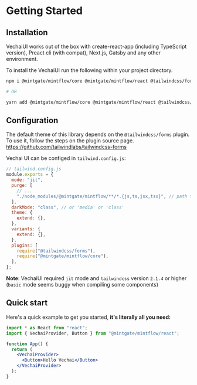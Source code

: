 # Getting Started

## Installation

VechaiUI works out of the box with create-react-app (including TypeScript version), Preact cli (with compat), Next.js, Gatsby and any other environment.

To install the VechaiUI run the following within your project directory.

```bash
npm i @mintgate/mintflow/core @mintgate/mintflow/react @tailwindcss/forms

# OR

yarn add @mintgate/mintflow/core @mintgate/mintflow/react @tailwindcss/forms
```

## Configuration

The default theme of this library depends on the `@tailwindcss/forms` plugin. To use it, follow the steps on the plugin source page. https://github.com/tailwindlabs/tailwindcss-forms

Vechai UI can be configed in `tailwind.config.js`:

```js
// tailwind.config.js
module.exports = {
  mode: "jit",
  purge: [
    // ...
    "./node_modules/@mintgate/mintflow/**/*.{js,ts,jsx,tsx}", // path to vechaiui
  ],
  darkMode: "class", // or 'media' or 'class'
  theme: {
    extend: {},
  },
  variants: {
    extend: {},
  },
  plugins: [
    require("@tailwindcss/forms"),
    require("@mintgate/mintflow/core"),
  ],
};
```

**Note**: VechaiUI required `jit` mode and `tailwindcss` version `2.1.4` or higher (`basic` mode seems buggy when compiling some components)

## Quick start

Here's a quick example to get you started, **it's literally all you need:**

```jsx
import * as React from "react";
import { VechaiProvider, Button } from "@mintgate/mintflow/react";

function App() {
  return (
    <VechaiProvider>
      <Button>Hello Vechai</Button>
    </VechaiProvider>
  );
}
```
